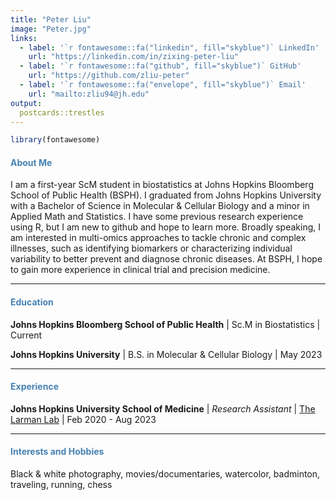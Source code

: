 ```yaml
---
title: "Peter Liu"
image: "Peter.jpg"
links:
  - label: '`r fontawesome::fa("linkedin", fill="skyblue")` LinkedIn'
    url: "https://linkedin.com/in/zixing-peter-liu"
  - label: '`r fontawesome::fa("github", fill="skyblue")` GitHub'
    url: "https://github.com/zliu-peter"
  - label: '`r fontawesome::fa("envelope", fill="skyblue")` Email'
    url: "mailto:zliu94@jh.edu"
output:
  postcards::trestles
---
```


```r
library(fontawesome)
```

#### <span style="color: #4682b4;"> About Me</span>

I am a first-year ScM student in biostatistics at Johns Hopkins Bloomberg School of Public Health (BSPH). I graduated from Johns Hopkins University with a Bachelor of Science in Molecular & Cellular Biology and a minor in Applied Math and Statistics. I have some previous research experience using R, but I am new to github and hope to learn more. Broadly speaking, I am interested in multi-omics approaches to tackle chronic and complex illnesses, such as identifying biomarkers or characterizing individual variability to better prevent and diagnose chronic diseases. At BSPH, I hope to gain more experience in clinical trial and precision medicine.

------------------------------------------------------------------------

#### <span style="color: #4682b4;"> Education</span>

**Johns Hopkins Bloomberg School of Public Health** \| Sc.M in Biostatistics | Current

**Johns Hopkins University** \| B.S. in Molecular & Cellular Biology \| May 2023

------------------------------------------------------------------------

#### <span style="color: #4682b4;"> Experience</span>

**Johns Hopkins University School of Medicine** \| *Research Assistant* \| [The Larman Lab](https://labs.pathology.jhu.edu/larman/) \| Feb 2020 - Aug 2023

------------------------------------------------------------------------

#### <span style="color: #4682b4;"> Interests and Hobbies</span>

Black & white photography, movies/documentaries, watercolor, badminton, traveling, running, chess
